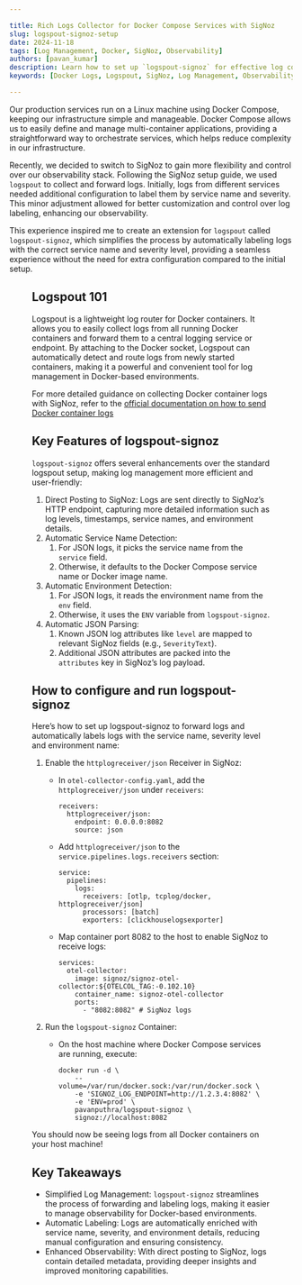 ```yaml
---

title: Rich Logs Collector for Docker Compose Services with SigNoz
slug: logspout-signoz-setup
date: 2024-11-18
tags: [Log Management, Docker, SigNoz, Observability]
authors: [pavan_kumar]
description: Learn how to set up `logspout-signoz` for effective log collection, labeling, and forwarding from Docker containers to SigNoz. Simplify your log management and improve observability.
keywords: [Docker Logs, Logspout, SigNoz, Log Management, Observability, DevOps, Log Labeling]

---
```


Our production services run on a Linux machine using Docker Compose, keeping our infrastructure simple and manageable. Docker Compose allows us to easily define and manage multi-container applications, providing a straightforward way to orchestrate services, which helps reduce complexity in our infrastructure.

Recently, we decided to switch to SigNoz to gain more flexibility and control over our observability stack. Following the SigNoz setup guide, we used `logspout` to collect and forward logs. Initially, logs from different services needed additional configuration to label them by service name and severity. This minor adjustment allowed for better customization and control over log labeling, enhancing our observability.

This experience inspired me to create an extension for `logspout` called `logspout-signoz`, which simplifies the process by automatically labeling logs with the correct service name and severity level, providing a seamless experience without the need for extra configuration compared to the initial setup.

<Figure src="/img/blog/2024/11/logspout-signoz-setup-Screenshot_2024-11-05_at_7.52.42_PM.webp" alt="" caption="" />

## Logspout 101

Logspout is a lightweight log router for Docker containers. It allows you to easily collect logs from all running Docker containers and forward them to a central logging service or endpoint. By attaching to the Docker socket, Logspout can automatically detect and route logs from newly started containers, making it a powerful and convenient tool for log management in Docker-based environments.

For more detailed guidance on collecting Docker container logs with SigNoz, refer to the <a href="https://signoz.io/docs/userguide/collect_docker_logs/" rel="noopener noreferrer nofollow" target="_blank">official documentation on how to send Docker container logs</a>

## Key Features of logspout-signoz

`logspout-signoz` offers several enhancements over the standard logspout setup, making log management more efficient and user-friendly:

1. Direct Posting to SigNoz: Logs are sent directly to SigNoz’s HTTP endpoint, capturing more detailed information such as log levels, timestamps, service names, and environment details.
2. Automatic Service Name Detection:
    1. For JSON logs, it picks the service name from the `service` field.
    2. Otherwise, it defaults to the Docker Compose service name or Docker image name.
3. Automatic Environment Detection:
    1. For JSON logs, it reads the environment name from the `env` field.
    2. Otherwise, it uses the `ENV` variable from `logspout-signoz`.
4. Automatic JSON Parsing:
    1. Known JSON log attributes like `level` are mapped to relevant SigNoz fields (e.g., `SeverityText`).
    2. Additional JSON attributes are packed into the `attributes` key in SigNoz’s log payload.

## How to configure and run logspout-signoz

Here’s how to set up logspout-signoz to forward logs and automatically labels logs with the service name, severity level and environment name:

1. Enable the `httplogreceiver/json` Receiver in SigNoz:
    - In `otel-collector-config.yaml`, add the `httplogreceiver/json` under `receivers`:
        
        ```
        receivers:
          httplogreceiver/json:
            endpoint: 0.0.0.0:8082
            source: json
        ```
        
    - Add `httplogreceiver/json` to the `service.pipelines.logs.receivers` section:
        
        ```
        service:
          pipelines:
            logs:
              receivers: [otlp, tcplog/docker, httplogreceiver/json]
              processors: [batch]
              exporters: [clickhouselogsexporter]
        ```
        
    - Map container port 8082 to the host to enable SigNoz to receive logs:
        
        ```
        services:
          otel-collector:
            image: signoz/signoz-otel-collector:${OTELCOL_TAG:-0.102.10}
            container_name: signoz-otel-collector
            ports:
              - "8082:8082" # SigNoz logs
        ```
        
2. Run the `logspout-signoz` Container:
    - On the host machine where Docker Compose services are running, execute:
        
        ```
        docker run -d \
            --volume=/var/run/docker.sock:/var/run/docker.sock \
            -e 'SIGNOZ_LOG_ENDPOINT=http://1.2.3.4:8082' \
            -e 'ENV=prod' \
            pavanputhra/logspout-signoz \
            signoz://localhost:8082
        ```
        

You should now be seeing logs from all Docker containers on your host machine!

## Key Takeaways

- Simplified Log Management: `logspout-signoz` streamlines the process of forwarding and labeling logs, making it easier to manage observability for Docker-based environments.
- Automatic Labeling: Logs are automatically enriched with service name, severity, and environment details, reducing manual configuration and ensuring consistency.
- Enhanced Observability: With direct posting to SigNoz, logs contain detailed metadata, providing deeper insights and improved monitoring capabilities.